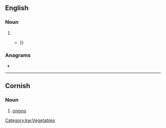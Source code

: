 ==English==

===Noun===
{{en-noun}}

# {{obsolete spelling of|en|onion}}
#* {{quote-book|en|year=2016|author=Elizabeth Spiller|title=Seventeenth-Century English Recipe Books|passage=Take one '''Onyon''', cut out the core, and fill that place with the pouder of Cummin, and the juyce of Rue, set on the top again, and roast the Onyon in embers, then put away the out-side, and put in a cloth, wring out the Juyce {{...}}}}

===Anagrams===
* {{anagrams|en|a=nnooy|noyon}}

----

==Cornish==

===Noun===
{{head|kw|noun|g=f|singulative|onyonen}}

# [[onion]]s

[[Category:kw:Vegetables]]